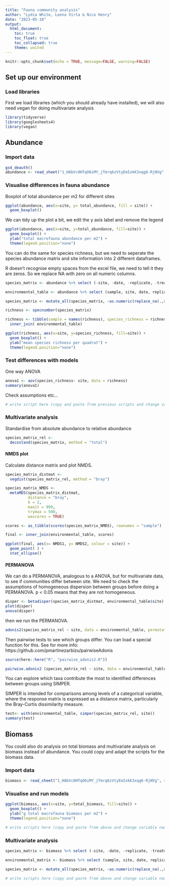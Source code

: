 ```yaml
---
title: "Fauna community analysis"
author: "Lydia White, Leena Virta & Nico Henry"
date: "2023-05-18"
output: 
  html_document:
    toc: true
    toc_float: true
    toc_collapsed: true
    theme: united
---
```


```r
knitr::opts_chunk$set(echo = TRUE, message=FALSE, warning=FALSE)
```

## Set up our environment

### Load libraries

First we load libraries (which you should already have installed), we will also need vegan for doing multivariate analysis 

```r
library(tidyverse)
library(googlesheets4)
library(vegan)
```

## Abundance 

### Import data

```r
gs4_deauth()
abundance <- read_sheet("1_HAbVc0HTqO6iMY_jTmrq6zVtyEmIokK3xqg6-RjNVg" , sheet = "benthos_abundance_m2")
```

### Visualise differences in fauna abundance

Boxplot of total abundance per m2 for different sites 

```r
ggplot(abundance, aes(x=site, y= total_abundance, fill = site)) + 
  geom_boxplot()
```

We can tidy up the plot a bit, we edit the y axis label and remove the legend 

```r
ggplot(abundance, aes(x=site, y=total_abundance, fill=site)) + 
  geom_boxplot() +
  ylab("total macrofauna abundance per m2") +
  theme(legend.position="none") 

```

You can do the same for species richness, but we need to seperate the species abundance matrix and site information into 2 different dataframes. 

R doesn't recognise empty spaces from the excel file, we need to tell it they are zeros. 
So we replace NA with zero on all numeric columns. 

```r
species_matrix <- abundance %>% select (-site, -date, -replicate, -treatment, -total_abundance) %>% data.frame(row.names = "sample")

environmental_table <- abundance %>% select (sample, site, date, replicate, treatment, total_abundance) 

species_matrix <- mutate_all(species_matrix, ~as.numeric(replace_na(.,0)))

richness <- specnumber(species_matrix) 

richness <- tibble(sample = names(richness), species_richness = richness) %>% 
  inner_join( environmental_table)

ggplot(richness, aes(x=site, y=species_richness, fill=site)) + 
  geom_boxplot() +
  ylab("mean species richness per quadrat") +
  theme(legend.position="none") 


```

### Test differences with models

One way ANOVA 

```r
anova1 <- aov(species_richness~ site, data = richness)
summary(anova1)
```

Check assumptions etc... 

```r
# write script here (copy and paste from previous scripts and change variable names etc)
```


### Multivariate analysis 

Standardise from absolute abundance to relative abundance

```r

species_matrix_rel <-         
  decostand(species_matrix, method = "total")

```

#### NMDS plot

Calculate distance matrix and plot NMDS. 

```r
species_matrix_distmat <- 
  vegdist(species_matrix_rel, method = "bray")

species_matrix_NMDS <-
  metaMDS(species_matrix_distmat,
          distance = "bray",
          k = 2,
          maxit = 999, 
          trymax = 500,
          wascores = TRUE)

scores <- as_tibble(scores(species_matrix_NMDS), rownames = "sample")

final <- inner_join(environmental_table, scores)

ggplot(final, aes(x= NMDS1, y= NMDS2, colour = site)) + 
  geom_point( ) + 
  stat_ellipse()

```

#### PERMANOVA 

We can do a PERMANOVA, analogous to a ANOVA, but for multivariate data, to see if communities differ between site. We need to check the assumptions of homogeneous dispersion between groups before doing a PERMANOVA. p < 0.05 means that they are not homogeneous. 

```r
disper <- betadisper(species_matrix_distmat, environmental_table$site)
plot(disper)
anova(disper)
```

then we run the PERMANOVA.

```r
adonis2(species_matrix_rel ~ site, data = environmental_table, permutations = 999)

```

Then pairwise tests to see which groups differ. You can load a special function for this. See for more info: https://github.com/pmartinezarbizu/pairwiseAdonis

```r
source(here::here("R", "pairwise_adonis2.R"))

pairwise.adonis2 (species_matrix_rel ~ site, data = environmental_table, permutations = 999)
```

You can explore which taxa contribute the most to identified differences between groups using SIMPER. 

SIMPER is intended for comparisons among levels of a categorical variable, where the response matrix is expressed as a distance matrix, particularly the Bray-Curtis dissimilarity measure.

```r
test<- with(environmental_table, simper(species_matrix_rel, site))
summary(test)

```

## Biomass  

You could also do analysis on total biomass and multivariate analysis on biomass instead of abundance. You could copy and adapt the scripts for the biomass data. 

### Import data

```r
biomass <- read_sheet("1_HAbVc0HTqO6iMY_jTmrq6zVtyEmIokK3xqg6-RjNVg", sheet = "benthos_biomass_m2")
```

### Visualise and run models

```r

ggplot(biomass, aes(x=site, y=total_biomass, fill=site)) + 
  geom_boxplot() +
  ylab("g total macrofauna biomass per m2") +
  theme(legend.position="none") 

# write scripts here (copy and paste from above and change variable names etc)

```

### Multivariate analysis

```r
species_matrix <- biomass %>% select (-site, -date, -replicate, -treatment, -total_biomass, -total_biomass_dry, -total_biomass_carbon) %>% data.frame(row.names = "sample")

environmental_matrix <- biomass %>% select (sample, site, date, replicate, treatment, total_biomass)

species_matrix <- mutate_all(species_matrix, ~as.numeric(replace_na(.,0)))

# write scripts here (copy and paste from above and change variable names etc)
```


